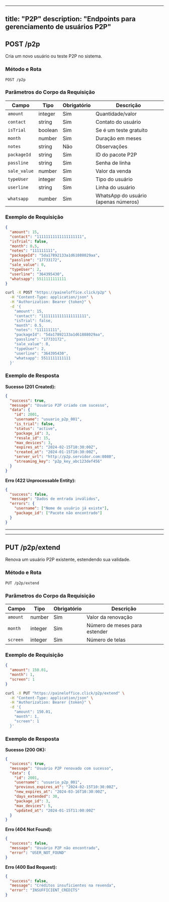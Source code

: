 
---
title: "P2P"
description: "Endpoints para gerenciamento de usuários P2P"
---

## POST /p2p

Cria um novo usuário ou teste P2P no sistema.

### Método e Rota
```
POST /p2p
```

### Parâmetros do Corpo da Requisição

| Campo | Tipo | Obrigatório | Descrição |
|-------|------|-------------|-----------|
| `amount` | integer | Sim | Quantidade/valor |
| `contact` | string | Sim | Contato do usuário |
| `isTrial` | boolean | Sim | Se é um teste gratuito |
| `month` | number | Sim | Duração em meses |
| `notes` | string | Não | Observações |
| `packageId` | string | Sim | ID do pacote P2P |
| `passline` | string | Sim | Senha de linha |
| `sale_value` | number | Sim | Valor da venda |
| `typeUser` | integer | Sim | Tipo do usuário |
| `userline` | string | Sim | Linha do usuário |
| `whatsapp` | number | Sim | WhatsApp do usuário (apenas números) |

### Exemplo de Requisição

```json TryIt
{
  "amount": 15,
  "contact": "11111111111111111111",
  "isTrial": false,
  "month": 0.5,
  "notes": "111111111",
  "packageId": "5da17892133a1d61888029aa",
  "passline": "17733172",
  "sale_value": 0,
  "typeUser": 2,
  "userline": "364395430",
  "whatsapp": 5511111111111
}
```

```bash cURL
curl -X POST "https://paineloffice.click/p2p" \
  -H "Content-Type: application/json" \
  -H "Authorization: Bearer {token}" \
  -d '{
    "amount": 15,
    "contact": "11111111111111111111",
    "isTrial": false,
    "month": 0.5,
    "notes": "111111111",
    "packageId": "5da17892133a1d61888029aa",
    "passline": "17733172",
    "sale_value": 0,
    "typeUser": 2,
    "userline": "364395430",
    "whatsapp": 5511111111111
  }'
```

### Exemplo de Resposta

**Sucesso (201 Created):**
```json
{
  "success": true,
  "message": "Usuário P2P criado com sucesso",
  "data": {
    "id": 2001,
    "username": "usuario_p2p_001",
    "is_trial": false,
    "status": "active",
    "package_id": 3,
    "resale_id": 15,
    "max_devices": 3,
    "expires_at": "2024-02-15T10:30:00Z",
    "created_at": "2024-01-15T10:30:00Z",
    "server_url": "http://p2p.servidor.com:8080",
    "streaming_key": "p2p_key_abc123def456"
  }
}
```

**Erro (422 Unprocessable Entity):**
```json
{
  "success": false,
  "message": "Dados de entrada inválidos",
  "errors": {
    "username": ["Nome de usuário já existe"],
    "package_id": ["Pacote não encontrado"]
  }
}
```

---

---

## PUT /p2p/extend

Renova um usuário P2P existente, estendendo sua validade.

### Método e Rota
```
PUT /p2p/extend
```

### Parâmetros do Corpo da Requisição

| Campo | Tipo | Obrigatório | Descrição |
|-------|------|-------------|-----------|
| `amount` | number | Sim | Valor da renovação |
| `month` | integer | Sim | Número de meses para estender |
| `screen` | integer | Sim | Número de telas |

### Exemplo de Requisição

```json TryIt
{
  "amount": 150.01,
  "month": 1,
  "screen": 1
}
```

```bash cURL
curl -X PUT "https://paineloffice.click/p2p/extend" \
  -H "Content-Type: application/json" \
  -H "Authorization: Bearer {token}" \
  -d '{
    "amount": 150.01,
    "month": 1,
    "screen": 1
  }'
```

### Exemplo de Resposta

**Sucesso (200 OK):**
```json
{
  "success": true,
  "message": "Usuário P2P renovado com sucesso",
  "data": {
    "id": 2001,
    "username": "usuario_p2p_001",
    "previous_expires_at": "2024-02-15T10:30:00Z",
    "new_expires_at": "2024-03-16T10:30:00Z",
    "days_extended": 30,
    "package_id": 3,
    "max_devices": 5,
    "updated_at": "2024-01-15T11:00:00Z"
  }
}
```

**Erro (404 Not Found):**
```json
{
  "success": false,
  "message": "Usuário P2P não encontrado",
  "error": "USER_NOT_FOUND"
}
```

**Erro (400 Bad Request):**
```json
{
  "success": false,
  "message": "Créditos insuficientes na revenda",
  "error": "INSUFFICIENT_CREDITS"
}
```